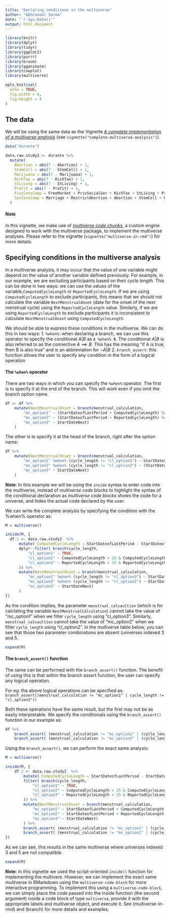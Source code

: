 ```yaml
---
title: "Declaring conditions in the multiverse"
author: "Abhraneel Sarma"
date: "`r Sys.Date()`"
output: html_document
---
```


```r
library(knitr)
library(dplyr)
library(tidyr)
library(ggplot2)
library(purrr)
library(broom)
library(gganimate)
library(cowplot)
library(multiverse)
```

```r
opts_knit$set(
  echo = TRUE,
  fig.width = 6, 
  fig.height = 4
)
```

## The data
We will be using the same data as the Vignette [*A complete implementation of a multiverse analysis*](https://mucollective.github.io/multiverse/articles/complete-multiverse-analysis.html) (see `vignette("complete-multiverse-analysis")`).

```r
data("durante")

data.raw.study2 <- durante %>%
  mutate(
    Abortion = abs(7 - Abortion) + 1,
    StemCell = abs(7 - StemCell) + 1,
    Marijuana = abs(7 - Marijuana) + 1,
    RichTax = abs(7 - RichTax) + 1,
    StLiving = abs(7 - StLiving) + 1,
    Profit = abs(7 - Profit) + 1,
    FiscConsComp = FreeMarket + PrivSocialSec + RichTax + StLiving + Profit,
    SocConsComp = Marriage + RestrictAbortion + Abortion + StemCell + Marijuana
  )
```

#### Note 
In this vignette, we make use of [*multiverse code chunks*](https://mucollective.github.io/multiverse/articles/multiverse-in-rmd.html), a custom engine designed to work with the multiverse package, to implement the multiverse analyses. Please refer to the vignette (`vignette("multiverse-in-rmd")`) for more details.

## Specifying conditions in the multiverse analysis
In a multiverse analysis, it may occur that the value of one variable might depend on the value of another variable defined previously. 
For example, in our example, we are excluding participants based on their *cycle length*. This can be done in two ways: we can use the values of the variable,`ComputedCycleLength` or `ReportedCycleLength`. If we are using `ComputedCycleLength` to exclude participants, this means that we should not calculate the variable `NextMenstrualOnset` (date for the onset of the next menstrual cycle) using the `ReportedCycleLength` value. Similarly, if we are using `ReportedCycleLength` to exclude participants it is inconsistent to calculate `NextMenstrualOnset` using `ComputedCycleLength`.

We should be able to express these conditions in the multiverse. We can do this in two ways:
  1. `%when%`: when declaring a branch, we can use this operator to specify the conditional $A | B$ as `A %when% B`. The conditional $A | B$ is also referred to as the connective $A \implies B$. This has the meaning "if A is true, then B is also true" and is an abbreviation for $\neg A | B$
  2. `branch_assert`: this function allows the user to specify any condition in the form of a logical operation

#### The `%when%` operator
There are two ways in which you can specify the `%when%` operator. The first is to specify it at the end of the branch. This will work even if you omit the branch option name.

```r
df <- df %>%
    mutate(NextMenstrualOnset = branch(menstrual_calculation,
        "mc_option1" ~ (StartDateofLastPeriod + ComputedCycleLength) %when% (cycle_length != "cl_option3"),
        "mc_option2" ~ (StartDateofLastPeriod + ReportedCycleLength) %when% (cycle_length != "cl_option2"),
        "mc_option3" ~ StartDateNext)
    )
```

The other is to specify it at the head of the branch, right after the option name:

```r
df %>%
    mutate(NextMenstrualOnset = branch(menstrual_calculation,
        "mc_option1" %when% (cycle_length != "cl_option3") ~ StartDateofLastPeriod + ComputedCycleLength,
        "mc_option2" %when% (cycle_length != "cl_option2") ~ (StartDateofLastPeriod + ReportedCycleLength),
        "mc_option3" ~ StartDateNext)
    )
```


__Note__: In this example we will be using the `inside` syntax to enter code into the multiverse, instead of _multiverse code blocks_ to highlight the syntax of the conditional declaration as _multiverse code blocks_ shows the code for a universe, and hides the actual code declared by the user.

We can write the complete analysis by specifying the condition with the %when% operator as:

```r
M = multiverse()

inside(M, {
  df.1 <- data.raw.study2  %>%
      mutate( ComputedCycleLength = StartDateofLastPeriod - StartDateofPeriodBeforeLast )  %>%
      dplyr::filter( branch(cycle_length,
          "cl_option1" ~ TRUE,
          "cl_option2" ~ ComputedCycleLength > 25 & ComputedCycleLength < 35,
          "cl_option3" ~ ReportedCycleLength > 25 & ReportedCycleLength < 35
      )) %>%
      mutate(NextMenstrualOnset = branch(menstrual_calculation,
          "mc_option1" %when% (cycle_length != "cl_option3") ~ StartDateofLastPeriod + ComputedCycleLength,
          "mc_option2" %when% (cycle_length != "cl_option2") ~ StartDateofLastPeriod + ReportedCycleLength,
          "mc_option3" ~ StartDateNext)
      )
})
```

As the condition implies, the parameter `menstrual_calcaultion` (which is for calclating the variable `NextMenstrualCalculation`) cannot take the value of "mc_option1" when we filter `cycle_length` using "cl_option3". Similarly, `menstrual_calcaultion` cannot take the value of "mc_option2" when we filter `cycle_length` using "cl_option2". In the multiverse table below, you can see that those two parameter combinations are absent (universes indexed 3 and 5.

```r
expand(M)
```

#### The `branch_assert()` function
The same can be performed with the `branch_assert()` function. The benefit of using this is that within the branch assert function, the user can specify any logical operation. 

For eg: the above logical operations can be specified as: `branch_assert((menstrual_calculation != "mc_option1" | cycle_length != "cl_option3"))`

Both these operations have the same result, but the first may not be as easily interpretable. We specify the conditionals using the `branch_assert()` function in our example as:

```r
df %>%
    branch_assert( (menstrual_calculation != "mc_option1" | (cycle_length != "cl_option3")) ) %>%
    branch_assert( (menstrual_calculation != "mc_option2" | (cycle_length != "cl_option2")) )
```

Using the `branch_assert()`, we can perform the exact same analysis:

```r
M = multiverse()

inside(M, {
    df.2 <- data.raw.study2  %>%
        mutate( ComputedCycleLength = StartDateofLastPeriod - StartDateofPeriodBeforeLast )  %>%
        filter( branch(cycle_length,
            "cl_option1" ~ TRUE,
            "cl_option2" ~ ComputedCycleLength > 25 & ComputedCycleLength < 35,
            "cl_option3" ~ ReportedCycleLength > 25 & ReportedCycleLength < 35
        )) %>%
        mutate(NextMenstrualOnset = branch(menstrual_calculation,
            "mc_option1" ~ StartDateofLastPeriod + ComputedCycleLength,
            "mc_option2" ~ StartDateofLastPeriod + ReportedCycleLength,
            "mc_option3" ~ StartDateNext)
        ) %>%
        branch_assert( (menstrual_calculation != "mc_option1" | (cycle_length != "cl_option3")) ) %>%
        branch_assert( (menstrual_calculation != "mc_option2" | (cycle_length != "cl_option2")) )
})
```

As we can see, this results in the same multiverse where universes indexed 3 and 5 are not compatible.

```r
expand(M)
```

**Note**: in this vignette we used the script-oriented `inside()` function for implementing the multivere. However, we can implement the exact same mulitverse in RMarkdown using the `multiverse-code-block` for more interactive programming. To implement this using a `multiverse-code-block`, we can simply place the code passed into the inside function (the second argument) inside a code block of type `multiverse`, provide it with the appropriate labels and multiverse object, and execute it. See \link(multiverse-in-rmd) and \link(branch) for more details and examples.


